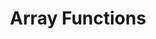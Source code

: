 ---
id: "q_php_med_017"
questionType: "MULTIPLE_CHOICE"
title: "Array Functions"
description: "Which function checks if a key exists in an array?"
difficulty: "MEDIUM"
category: "PHP"
options:
  - "array_key_exists()"
  - "key_exists()"
  - "isset_key()"
  - "has_key()"
correctAnswer: 0
---